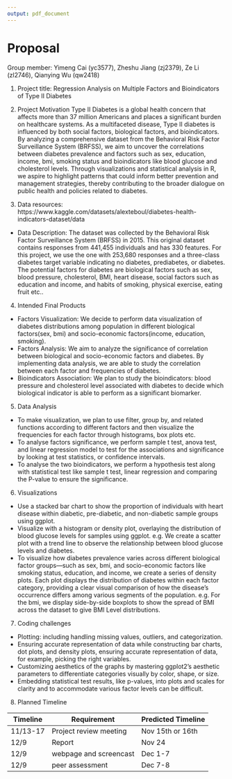 ```yaml
---
output: pdf_document
---
```

# Proposal
Group member: Yimeng Cai (yc3577), Zheshu Jiang (zj2379), Ze Li (zl2746), Qianying Wu (qw2418)

1. Project title: Regression Analysis on Multiple Factors and Bioindicators of Type II Diabetes

2. Project Motivation 
Type II Diabetes is a global health concern that affects more than 37 million Americans and places a significant burden on healthcare systems. As a multifaceted disease, Type II diabetes is influenced by both social factors,  biological factors, and bioindicators. By analyzing a comprehensive dataset from the Behavioral Risk Factor Surveillance System (BRFSS), we aim to uncover the correlations between diabetes prevalence and factors such as sex, education, income, bmi, smoking status and bioindicators like blood glucose and cholesterol levels. Through visualizations and statistical analysis in R, we aspire to highlight patterns that could inform better prevention and management strategies, thereby contributing to the broader dialogue on public health and policies related to diabetes.

3. Data resources:  
https://www.kaggle.com/datasets/alexteboul/diabetes-health-indicators-dataset/data
* Data Description: The dataset was collected by the Behavioral Risk Factor Surveillance System (BRFSS) in 2015. This original dataset contains responses from 441,455 individuals and has 330 features. For this project, we use the one with 253,680 responses and a three-class diabetes target variable indicating no diabetes, prediabetes, or diabetes. The potential factors for diabetes are biological factors such as sex, blood pressure, cholesterol, BMI, heart disease, social factors such as education and income, and habits of smoking, physical exercise, eating fruit etc..

4. Intended Final Products
*  Factors Visualization: We decide to perform data visualization of diabetes distributions among population in different biological factors(sex, bmi) and socio-economic factors(income, education, smoking). 
*  Factors Analysis: We aim to analyze the significance of correlation between biological and socio-economic factors and diabetes. By implementing data analysis, we are able to study the correlation between each factor and frequencies of diabetes.
*  Bioindicators Association: We plan to study the bioindicators: blood pressure and cholesterol level associated with diabetes to decide which biological indicator is able to perform as a significant biomarker. 

5. Data Analysis
*   To make visualization, we plan to use filter, group by, and related functions according to different factors and then visualize the frequencies for each factor through histograms, box plots etc. 
*   To analyse factors significance, we perform sample t test, anova test, and linear regression model to test for the associations and significance by looking at test statistics, or confidence intervals. 
*   To analyse the two bioindicators, we perform a hypothesis test along with statistical test like sample t test, linear regression and comparing the P-value to ensure the significance. 

6. Visualizations
*   Use a stacked bar chart to show the proportion of individuals with heart disease within diabetic, pre-diabetic, and non-diabetic sample groups using ggplot. 
*   Visualize with a histogram or density plot, overlaying the distribution of blood glucose levels for samples using ggplot. e.g. We create a scatter plot with a trend line to observe the relationship between blood glucose levels and diabetes. 
*   To visualize how diabetes prevalence varies across different biological factor groups—such as sex, bmi, and socio-economic factors like smoking status, education, and income, we create a series of density plots. Each plot displays the distribution of diabetes within each factor category, providing a clear visual comparison of how the disease's occurrence differs among various segments of the population. e.g. For the bmi, we display side-by-side boxplots to show the spread of BMI across the dataset to give BMI Level distributions.

7. Coding challenges
*  Plotting: including handling missing values, outliers, and categorization. 
*  Ensuring accurate representation of data while constructing bar charts, dot plots, and density plots, ensuring accurate representation of data, for example, picking the right variables. 
*  Customizing aesthetics of the graphs by mastering ggplot2's aesthetic parameters to differentiate categories visually by color, shape, or size. 
*  Embedding statistical test results, like p-values, into plots and scales for clarity and to accommodate various factor levels can be difficult.

8. Planned Timeline

Timeline      | Requirement             | Predicted Timeline
------------- | ----------------------- | -------------
11/13-17      | Project review meeting  | Nov 15th or 16th
12/9          | Report                  | Nov 24
12/9          | webpage and screencast  | Dec 1-7
12/9          | peer assessment         | Dec 7-8



